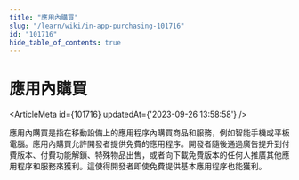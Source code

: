 ```yaml
---
title: "應用內購買"
slug: "/learn/wiki/in-app-purchasing-101716"
id: "101716"
hide_table_of_contents: true
---
```



# 應用內購買

<ArticleMeta id={101716} updatedAt={'2023-09-26 13:58:58'} />
<div className='border-solid border-b border-t-0 my-4 border-[var(--ifm-color-gray-300)]' />

應用內購買是指在移動設備上的應用程序內購買商品和服務，例如智能手機或平板電腦。應用內購買允許開發者提供免費的應用程序。開發者隨後通過廣告提升到付費版本、付費功能解鎖、特殊物品出售，或者向下載免費版本的任何人推廣其他應用程序和服務來獲利。這使得開發者即使免費提供基本應用程序也能獲利。
